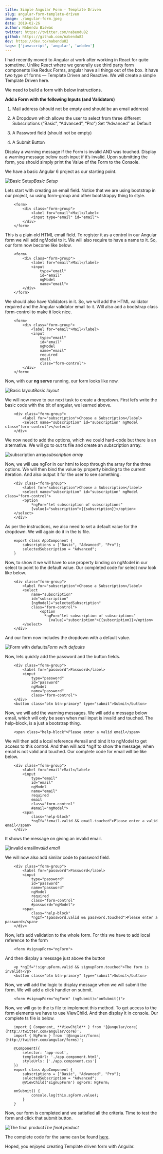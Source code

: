 ```yaml
---
title: Simple Angular Form - Template Driven
slug: angular-form-template-driven
image: ./angular-form.jpeg
date: 2019-02-26
author: Nabendu Biswas
twitter: https://twitter.com/nabendu82
github: https://github.com/nabendu82
dev: https://dev.to/nabendu82
tags: ['javascript', 'angular', 'webdev']
---
```

I had recently moved to Angular at work after working in React for quite sometime. Unlike React where we generally use third party form components like Redux Forms, angular have all things out of the box. It have two type of forms — Template Driven and Reactive. We will create a simple Template Driven here.

We need to build a form with below instructions.

**Add a Form with the following Inputs (and Validators)**

1) Mail address (should not be empty and should be an email address)

2) A Dropdown which allows the user to select from three different Subscriptions (“Basic”, “Advanced”, “Pro”)
Set “Advanced” as Default

3) A Password field (should not be empty)

4) A Submit Button

Display a warning message if the Form is invalid AND was touched. Display a warning message below each input if it’s invalid.
Upon submitting the form, you should simply print the Value of the Form to the Console.

We have a basic Angular 6 project as our starting point.

![Basic Setup](https://cdn-images-1.medium.com/max/2880/1*O4Nnh7bat_vdg1A48-dT0w.png)*Basic Setup*

Lets start with creating an email field. Notice that we are using bootstrap in our project, so using form-group and other bootstrappy thing to style.
```
    <form>
        <div class="form-group">
            <label for="email">Mail</label>
            <input type="email" id="email">
        </div>
    </form>
```
This is a plain old HTML email field. To register it as a control in our Angular form we will add ngModel to it. We will also require to have a name to it. So, our form now become like below.
```
    <form>
        <div class="form-group">
            <label for="email">Mail</label>
            <input
                type="email"
                id="email"
                ngModel
                name="email">
        </div>
    </form>
```
We should also have Validators in it. So, we will add the HTML validator required and the Angular validator email to it. Will also add a bootstrap class form-control to make it look nice.
```
    <form>
        <div class="form-group">
            <label for="email">Mail</label>
            <input
                type="email"
                id="email"
                ngModel
                name="email"
                required
                email
                class="form-control">
        </div>
    </form>
```
Now, with our **ng serve** running, our form looks like now.

![Basic layout](https://cdn-images-1.medium.com/max/2000/1*uk1w7ZHDe1bPq39Zufk55w.png)*Basic layout*

We will now move to our next task to create a dropdown. First let’s write the basic code with the bit of angular, we learned above.
```
    <div class="form-group">
        <label for="subscription">Choose a Subscription</label>
        <select name="subscription" id="subscription" ngModel class="form-control"></select>
    </div>
```
We now need to add the options, which we could hard-code but there is an alternative. We will go to out ts file and create an subscription array.

![subscription array](https://cdn-images-1.medium.com/max/2000/1*HjRTIzaQYsgbkG8QuFvHOw.png)*subscription array*

Now, we will use ngFor in our html to loop through the array for the three options. We will then bind the value by property binding to the current iteration. And also output it for the user to see something.
```
    <div class="form-group">
        <label for="subscription">Choose a Subscription</label>
        <select name="subscription" id="subscription" ngModel class="form-control">
        <option
            *ngFor="let subscription of subscriptions"
            [value]="subscription">{{subscription}}</option>
    </select>
    </div>
```
As per the instructions, we also need to set a default value for the dropdown. We will again do it in the ts file.
```
    export class AppComponent {
        subscriptions = ["Basic", "Advanced", "Pro"];
        selectedSubscription = "Advanced";
    }
```
Now, to show it we will have to use property binding on ngModel in our select to point to the default value. Our completed code for select now look like below.
```
    <div class="form-group">
        <label for="subscription">Choose a Subscription</label>
        <select
            name="subscription"
            id="subscription"
            [ngModel]="selectedSubscription"
            class="form-control">
                <option
                  *ngFor="let subscription of subscriptions"
                    [value]="subscription">{{subscription}}</option>
        </select>
    </div>
```
And our form now includes the dropdown with a default value.

![Form with defaults](https://cdn-images-1.medium.com/max/2000/1*SEjWonpmwj9Nk-TiOjil6A.png)*Form with defaults*

Now, lets quickly add the password and the button fields.
```
    <div class="form-group">
        <label for="password">Password</label>
        <input
            type="password"
            id="password"
            ngModel
            name="password"
            class="form-control">
    </div>
    <button class="btn btn-primary" type="submit">Submit</button>
```
Now, we will add the warning messages. We will add a message below email, which will only be seen when mail input is invalid and touched. The help-block, is a just a bootstrap thing.
```
    <span class="help-block">Please enter a valid email</span>
```
We will then add a local reference #email and bind it to ngModel to get access to this control. And then will add *ngIf to show the message, when email is not valid and touched. Our complete code for email will be like below.
```
    <div class="form-group">
        <label for="email">Mail</label>
        <input
            type="email"
            id="email"
            ngModel
            name="email"
            required
            email
            class="form-control"
            #email="ngModel">
        <span
            class="help-block"
            *ngIf="!email.valid && email.touched">Please enter a valid email</span>
    </div>
```
It shows the message on giving an invalid email.

![invalid email](https://cdn-images-1.medium.com/max/2000/1*MfIvBDIvPSlx-LbbiChz2w.png)*invalid email*

We will now also add similar code to password field.
```
    <div class="form-group">
        <label for="password">Password</label>
        <input
            type="password"
            id="password"
            name="password"
            ngModel
            required
            class="form-control"
            #password="ngModel">
        <span
            class="help-block"
            *ngIf="!password.valid && password.touched">Please enter a password</span>
    </div>
```
Now, let’s add validation to the whole form. For this we have to add local reference to the form
```
    <form #signupForm="ngForm">
```
And then display a message just above the button
```
    <p *ngIf="!signupForm.valid && signupForm.touched">The form is invalid!</p>
    <button class="btn btn-primary" type="submit">Submit</button>
```
Now, we will add the logic to display message when we will submit the form. We will add a click handler on submit.
```
    <form #signupForm="ngForm" (ngSubmit)="onSubmit()">
```
Now, we will go to the ts file to implement this method. To get access to the form elements we have to use ViewChild. And then display it in console. Our complete ts file is below.
```
    import { Component, **ViewChild** } from '[@angular/core](http://twitter.com/angular/core)';
    import { NgForm } from '[@angular/forms](http://twitter.com/angular/forms)';

    @Component({
        selector: 'app-root',
        templateUrl: './app.component.html',
        styleUrls: ['./app.component.css']
    })
    export class AppComponent {
        subscriptions = ["Basic", "Advanced", "Pro"];
        selectedSubscription = "Advanced";
        @ViewChild('signupForm') sgForm: NgForm;

    onSubmit() {
            console.log(this.sgForm.value);
        }
    }
```
Now, our form is completed and we satisfied all the criteria. Time to test the form and click that submit button.

![The final product](https://cdn-images-1.medium.com/max/2880/1*5cSwfh_MZO_vgU0LnHoBqw.png)*The final product*

The complete code for the same can be found [here](https://github.com/nabendu82/TD-Angular-ex).

Hoped, you enjoyed creating Template driven form with Angular.
